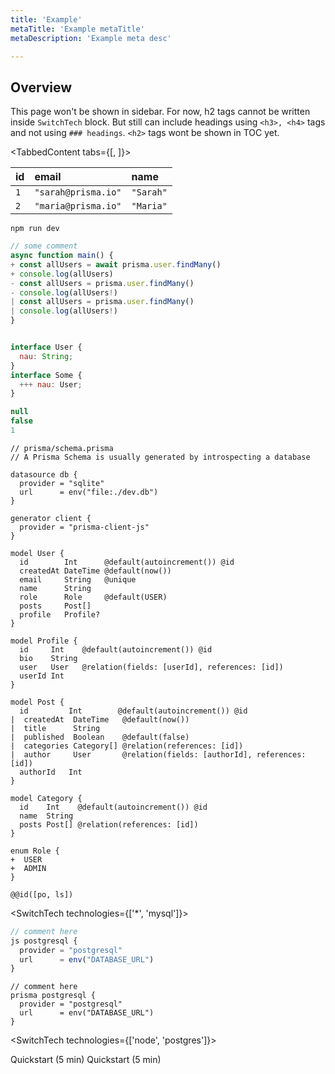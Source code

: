 ```yaml
---
title: 'Example'
metaTitle: 'Example metaTitle'
metaDescription: 'Example meta desc'

---
```


## Overview

This page won't be shown in sidebar. <FileWithIcon text="schema.ts" icon="file"/> For now, h2 tags cannot be written inside `SwitchTech` block. But still can include headings using `<h3>, <h4>` tags and not using `### headings`.
`<h2>` tags  wont be shown in TOC yet.


<TabbedContent tabs={[<FileWithIcon text="schema.ts" icon="file"/>, <FileWithIcon text="dev.db" icon="database"/>]}>

<tab>

| **id** | **email**           | **name**  |
| :----- | :------------------ | :-------- |
| `1`    | `"sarah@prisma.io"` | `"Sarah"` |
| `2`    | `"maria@prisma.io"` | `"Maria"` |

</tab>

<tab>

```copy bash-symbol
npm run dev
```
</tab>

</TabbedContent>



```javascript line-number copy
// some comment
async function main() { 
+ const allUsers = await prisma.user.findMany() 
+ console.log(allUsers)
- const allUsers = prisma.user.findMany() 
- console.log(allUsers!)
| const allUsers = prisma.user.findMany() 
| console.log(allUsers!)
}
```

```js

interface User {
  nau: String;
}
interface Some {
  +++ nau: User;
}

```

```js
null
false
1
```

```prisma copy line-number
// prisma/schema.prisma
// A Prisma Schema is usually generated by introspecting a database
 
datasource db {
  provider = "sqlite"
  url      = env("file:./dev.db")
}
 
generator client {
  provider = "prisma-client-js"
}
 
model User {
  id        Int      @default(autoincrement()) @id
  createdAt DateTime @default(now())
  email     String   @unique
  name      String
  role      Role     @default(USER)
  posts     Post[]
  profile   Profile?
}
 
model Profile {
  id     Int    @default(autoincrement()) @id
  bio    String
  user   User   @relation(fields: [userId], references: [id])
  userId Int
}
 
model Post {
  id         Int        @default(autoincrement()) @id
|  createdAt  DateTime   @default(now())
|  title      String
|  published  Boolean    @default(false)
|  categories Category[] @relation(references: [id])
|  author     User       @relation(fields: [authorId], references: [id])
  authorId   Int
}
 
model Category {
  id    Int    @default(autoincrement()) @id
  name  String
  posts Post[] @relation(references: [id])
}
 
enum Role {
+  USER
+  ADMIN
}

@@id([po, ls])
```

<SwitchTech technologies={['*', 'mysql']}>

```js
// comment here
js postgresql {
  provider = "postgresql"
  url      = env("DATABASE_URL")
}
```

```prisma
// comment here
prisma postgresql {
  provider = "postgresql"
  url      = env("DATABASE_URL")
}
```

</SwitchTech>

<SwitchTech technologies={['node', 'postgres']}>

<ButtonLink color="dark" type="primary" href="/" target="_blank">
  Quickstart (5 min)
</ButtonLink>
<ButtonLink
  color="dark"
  type="primary"
  href="https://prisma2.netlify.com/getting-started/quickstart"
  target="_blank"
>
  Quickstart (5 min)
</ButtonLink>

</SwitchTech>
